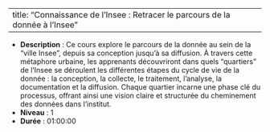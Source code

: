 
---
title: "Connaissance de l'Insee : Retracer le parcours de la donnée à l'Insee"
---


- **Description** : Ce cours explore le parcours de la donnée au sein de la "ville Insee", depuis sa conception jusqu'à sa diffusion. À travers cette métaphore urbaine, les apprenants découvriront dans quels "quartiers" de l'Insee se déroulent les différentes étapes du cycle de vie de la donnée : la conception, la collecte, le traitement, l'analyse, la documentation et la diffusion. Chaque quartier incarne une phase clé du processus, offrant ainsi une vision claire et structurée du cheminement des données dans l'institut.
- **Niveau** : 1
- **Durée** : 01:00:00
